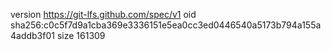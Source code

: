 version https://git-lfs.github.com/spec/v1
oid sha256:c0c5f7d9a1cba369e3336151e5ea0cc3ed0446540a5173b794a155a4addb3f01
size 161309
